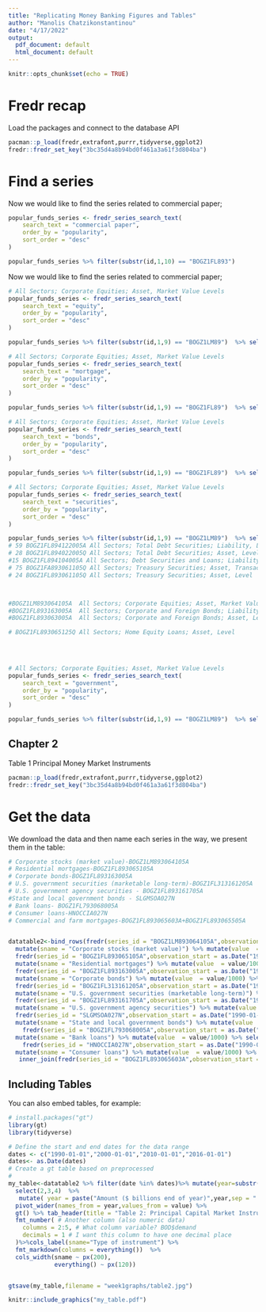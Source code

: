 ```yaml
---
title: "Replicating Money Banking Figures and Tables"
author: "Manolis Chatzikonstantinou"
date: "4/17/2022"
output:
  pdf_document: default
  html_document: default
---
```


```r
knitr::opts_chunk$set(echo = TRUE)
```

# Fredr recap

Load the packages and connect to the database API

```r
pacman::p_load(fredr,extrafont,purrr,tidyverse,ggplot2)
fredr::fredr_set_key("3bc35d4a8b94bd0f461a3a61f3d804ba")
```



# Find a series

Now we would like to find the series related to commercial paper;

```r
popular_funds_series <- fredr_series_search_text(
    search_text = "commercial paper",
    order_by = "popularity",
    sort_order = "desc"
)

popular_funds_series %>% filter(substr(id,1,10) == "BOGZ1FL893") 

```


Now we would like to find the series related to commercial paper;


```r
# All Sectors; Corporate Equities; Asset, Market Value Levels
popular_funds_series <- fredr_series_search_text(
    search_text = "equity",
    order_by = "popularity",
    sort_order = "desc"
)

popular_funds_series %>% filter(substr(id,1,9) == "BOGZ1LM89")  %>% select(id,title)

```




```r
# All Sectors; Corporate Equities; Asset, Market Value Levels
popular_funds_series <- fredr_series_search_text(
    search_text = "mortgage",
    order_by = "popularity",
    sort_order = "desc"
)

popular_funds_series %>% filter(substr(id,1,9) == "BOGZ1FL89")  %>% select(id,title)

```


```r
# All Sectors; Corporate Equities; Asset, Market Value Levels
popular_funds_series <- fredr_series_search_text(
    search_text = "bonds",
    order_by = "popularity",
    sort_order = "desc"
)

popular_funds_series %>% filter(substr(id,1,9) == "BOGZ1FL89")  %>% select(id,title)

```




```r
# All Sectors; Corporate Equities; Asset, Market Value Levels
popular_funds_series <- fredr_series_search_text(
    search_text = "securities",
    order_by = "popularity",
    sort_order = "desc"
)

popular_funds_series %>% filter(substr(id,1,9) == "BOGZ1LM89")  %>% select(id,title)
# 59 BOGZ1FL894122005A All Sectors; Total Debt Securities; Liability, Level     
# 28 BOGZ1FL894022005Q All Sectors; Total Debt Securities; Asset, Level                                             
#15 BOGZ1FL894104005A All Sectors; Debt Securities and Loans; Liability, Level 
# 75 BOGZ1FA893061105Q All Sectors; Treasury Securities; Asset, Transactions                                        
# 24 BOGZ1FL893061105Q All Sectors; Treasury Securities; Asset, Level  



#BOGZ1LM893064105A	All Sectors; Corporate Equities; Asset, Market Value Levels
#BOGZ1FL893163005A	All Sectors; Corporate and Foreign Bonds; Liability, Level		
#BOGZ1FL893063005A	All Sectors; Corporate and Foreign Bonds; Asset, Level

# BOGZ1FL893065125Q All Sectors; Home Equity Loans; Asset, Level                                                        

     
     

```



```r
# All Sectors; Corporate Equities; Asset, Market Value Levels
popular_funds_series <- fredr_series_search_text(
    search_text = "government",
    order_by = "popularity",
    sort_order = "desc"
)

popular_funds_series %>% filter(substr(id,1,9) == "BOGZ1LM89")  %>% select(id,title)

```

## Chapter 2

Table 1 Principal Money Market Instruments
```r

pacman::p_load(fredr,extrafont,purrr,tidyverse,ggplot2)
fredr::fredr_set_key("3bc35d4a8b94bd0f461a3a61f3d804ba")

```


# Get the data

We download the data and then name each series in the way, we present them in the table:
```r
# Corporate stocks (market value)-BOGZ1LM893064105A
# Residential mortgages-BOGZ1FL893065105A
# Corporate bonds-BOGZ1FL893163005A
# U.S. government securities (marketable long-term)-BOGZ1FL313161205A
# U.S. government agency securities - BOGZ1FL893161705A
#State and local government bonds - SLGMSOA027N
# Bank loans- BOGZ1FL793068005A
# Consumer loans-HNOCCIA027N
# Commercial and farm mortgages-BOGZ1FL893065603A+BOGZ1FL893065505A


datatable2<-bind_rows(fredr(series_id = "BOGZ1LM893064105A",observation_start = as.Date("1990-01-01")) %>% 
  mutate(sname = "Corporate stocks (market value)") %>% mutate(value  = value/1000) %>% select(1,3,sname),
  fredr(series_id = "BOGZ1FL893065105A",observation_start = as.Date("1990-01-01")) %>% 
  mutate(sname = "Residential mortgages") %>% mutate(value  = value/1000) %>% select(1,3,sname),
  fredr(series_id = "BOGZ1FL893163005A",observation_start = as.Date("1990-01-01")) %>% 
  mutate(sname = "Corporate bonds") %>% mutate(value  = value/1000) %>% select(1,3,sname),
  fredr(series_id = "BOGZ1FL313161205A",observation_start = as.Date("1990-01-01")) %>% 
  mutate(sname = "U.S. government securities (marketable long-term)") %>% mutate(value  = value/1000) %>% select(1,3,sname),
  fredr(series_id = "BOGZ1FL893161705A",observation_start = as.Date("1990-01-01")) %>% 
  mutate(sname = "U.S. government agency securities") %>% mutate(value  = value/1000) %>% select(1,3,sname),
  fredr(series_id = "SLGMSOA027N",observation_start = as.Date("1990-01-01")) %>% 
  mutate(sname = "State and local government bonds") %>% mutate(value  = value/1000) %>% select(1,3,sname),
    fredr(series_id = "BOGZ1FL793068005A",observation_start = as.Date("1990-01-01")) %>% 
  mutate(sname = "Bank loans") %>% mutate(value  = value/1000) %>% select(1,3,sname),
    fredr(series_id = "HNOCCIA027N",observation_start = as.Date("1990-01-01")) %>% 
  mutate(sname = "Consumer loans") %>% mutate(value  = value/1000) %>% select(1,3,sname),
   inner_join(fredr(series_id = "BOGZ1FL893065603A",observation_start = as.Date("1990-01-01")),fredr(series_id = "BOGZ1FL893065505A",observation_start = as.Date("1990-01-01")),by="date") %>% mutate(value = (value.x+ value.y)/1000,sname="Commercial and farm mortgages") %>% select(date,value,sname))


```



## Including Tables

You can also embed tables, for example:

```r
# install.packages("gt")
library(gt)
library(tidyverse)

# Define the start and end dates for the data range
dates <- c("1990-01-01","2000-01-01","2010-01-01","2016-01-01")
dates<- as.Date(dates)
# Create a gt table based on preprocessed
#
my_table<-datatable2 %>% filter(date %in% dates)%>% mutate(year=substr(date,1,4)) %>% 
  select(2,3,4)  %>% 
   mutate( year = paste("Amount ($ billions end of year)",year,sep = " ")) %>%
  pivot_wider(names_from = year,values_from = value) %>%
  gt() %>% tab_header(title = "Table 2: Principal Capital Market Instruments")  %>% 
  fmt_number( # Another column (also numeric data)
    columns = 2:5, # What column variable? BOD$demand
    decimals = 1 # I want this column to have one decimal place
  )%>%cols_label(sname="Type of instrument") %>% 
  fmt_markdown(columns = everything())  %>%
  cols_width(sname ~ px(200),
             everything() ~ px(120))


gtsave(my_table,filename = "week1graphs/table2.jpg")
```
 
```r
knitr::include_graphics("my_table.pdf")
```



